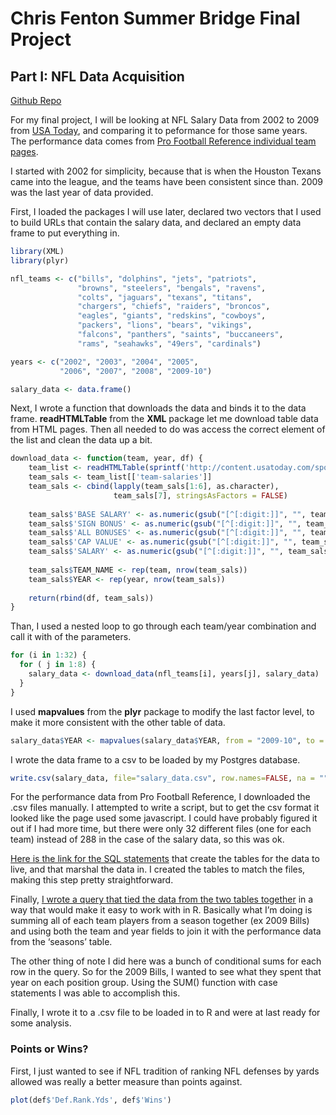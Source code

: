 # Chris Fenton Summer Bridge Final Project
## Part I: NFL Data Acquisition

[Github Repo](https://github.com/cjf4/Summer-Bridge-Assignments/tree/master/Final%20Project)

For my final project, I will be looking at NFL Salary Data from 2002 to 2009 from [USA Today](http://content.usatoday.com/sportsdata/football/nfl/salaries/team), and comparing it to peformance for those same years. The performance data comes from [Pro Football Reference individual team pages](http://www.pro-football-reference.com/teams/buf/).

I started with 2002 for simplicity, because that is when the Houston Texans came into the league, and the teams have been consistent since than. 2009 was the last year of data provided.

First, I loaded the packages I will use later, declared two vectors that I used to build URLs that contain the salary data, and declared an empty data frame to put everything in.

```r
library(XML)
library(plyr)

nfl_teams <- c("bills", "dolphins", "jets", "patriots",
               "browns", "steelers", "bengals", "ravens",
               "colts", "jaguars", "texans", "titans",
               "chargers", "chiefs", "raiders", "broncos",
               "eagles", "giants", "redskins", "cowboys",
               "packers", "lions", "bears", "vikings",
               "falcons", "panthers", "saints", "buccaneers",
               "rams", "seahawks", "49ers", "cardinals")

years <- c("2002", "2003", "2004", "2005", 
           "2006", "2007", "2008", "2009-10")

salary_data <- data.frame()
```

Next, I wrote a function that downloads the data and binds it to the data frame. **readHTMLTable** from the **XML** package let me download table data from HTML pages. Then all needed to do was access the correct element of the list and clean the data up a bit.
```r
download_data <- function(team, year, df) {
    team_list <- readHTMLTable(sprintf('http://content.usatoday.com/sportsdata/football/nfl/%s/salaries/%s', team, year))
    team_sals <- team_list[['team-salaries']]
    team_sals <- cbind(lapply(team_sals[1:6], as.character), 
                       team_sals[7], stringsAsFactors = FALSE)
    
    team_sals$'BASE SALARY' <- as.numeric(gsub("[^[:digit:]]", "", team_sals$'BASE SALARY'))
    team_sals$'SIGN BONUS' <- as.numeric(gsub("[^[:digit:]]", "", team_sals$'SIGN BONUS'))
    team_sals$'ALL BONUSES' <- as.numeric(gsub("[^[:digit:]]", "", team_sals$'ALL BONUSES'))
    team_sals$'CAP VALUE' <- as.numeric(gsub("[^[:digit:]]", "", team_sals$'CAP VALUE'))
    team_sals$'SALARY' <- as.numeric(gsub("[^[:digit:]]", "", team_sals$'SALARY'))
    
    team_sals$TEAM_NAME <- rep(team, nrow(team_sals))
    team_sals$YEAR <- rep(year, nrow(team_sals))
    
    return(rbind(df, team_sals))
}
```

Than, I used a nested loop to go through each team/year combination and call it with of the parameters.
```r
for (i in 1:32) {
  for ( j in 1:8) {
    salary_data <- download_data(nfl_teams[i], years[j], salary_data)
  }
}
```

I used **mapvalues** from the **plyr** package to modify the last factor level, to make it more consistent with the other table of data.
```r
salary_data$YEAR <- mapvalues(salary_data$YEAR, from = "2009-10", to = "2009")
```
I wrote the data frame to a csv to be loaded by my Postgres database.

```r
write.csv(salary_data, file="salary_data.csv", row.names=FALSE, na = "")
```

For the performance data from Pro Football Reference, I downloaded the .csv files manually. I attempted to write a script, but to get the csv format it looked like the page used some javascript. I could have probably figured it out if I had more time, but there were only 32 different files (one for each team) instead of 288 in the case of the salary data, so this was ok.

[Here is the link for the SQL statements](https://github.com/cjf4/Summer-Bridge-Assignments/blob/master/Final%20Project/create_salaries_table.sql) that create the tables for the data to live, and that marshal the data in. I created the tables to match the files, making this step pretty straightforward.

Finally, [I wrote a query that tied the data from the two tables together](https://github.com/cjf4/Summer-Bridge-Assignments/blob/master/Final%20Project/nfl_data_query.sql) in a way that would make it easy to work with in R. Basically what I'm doing is summing all of each team players from a season together (ex 2009 Bills) and using both the team and year fields to join it with the performance data from the 'seasons' table.

The other thing of note I did here was a bunch of conditional sums for each row in the query. So for the 2009 Bills, I wanted to see what they spent that year on each position group. Using the SUM() function with case statements I was able to accomplish this.

Finally, I wrote it to a .csv file to be loaded in to R and were at last ready for some analysis.

### Points or Wins?

First, I just wanted to see if NFL tradition of ranking NFL defenses by yards allowed was really a better measure than points against.

```r
plot(def$'Def.Rank.Yds', def$'Wins')
```